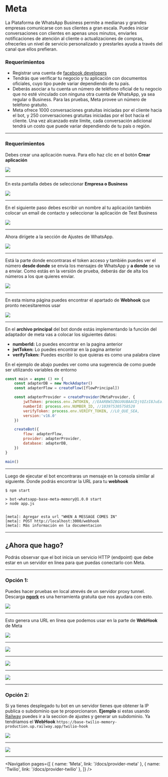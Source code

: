 
# Meta

La Plataforma de WhatsApp Business permite a medianas y grandes empresas comunicarse con sus clientes a gran escala.
Puedes iniciar conversaciones con clientes en apenas unos minutos, enviarles notificaciones de atención al cliente o actualizaciones de compras, ofrecerles un nivel de servicio personalizado y
prestarles ayuda a través del canal que ellos prefieran.

### Requerimientos

- Registrar una cuenta de [facebook developers](https://developers.facebook.com/apps)
- Tendrás que verificar tu negocio y tu aplicación con documentos oficiales, cuyo tipo puede variar dependiendo de tu país.
- Deberás asociar a tu cuenta un número de teléfono oficial de tu negocio que no esté vinculado con ninguna otra cuenta de WhatsApp, ya sea regular o Business. Para las pruebas, Meta provee un número de teléfono gratuito.
- Meta ofrece 1000 conversaciones gratuitas iniciadas por el cliente hacia el bot, y 250 conversaciones gratuitas iniciadas por el bot hacia el cliente. Una vez alcanzado este límite, cada conversación adicional tendrá un costo que puede variar dependiendo de tu país o región.

---

### Requerimientos

Debes crear una aplicación nueva. Para ello haz clic en el botón **Crear aplicación**

![](https://i.imgur.com/DKgjwj9.png)

---

En esta pantalla debes de seleccionar **Empresa o Business**

![](https://i.imgur.com/tapmpMk.png)

---

En el siguiente paso debes escribir un nombre al tu aplicación también colocar un email de contacto y seleccionar la aplicación de Test Business

![](https://i.imgur.com/cfHLJTJ.png)

---

Ahora dirígete a la sección de Ajustes de WhatsApp.

![](https://i.imgur.com/37gMMM5.png)

---

Está la parte donde encontraras el token acceso y también puedes ver el número **desde donde** se envía los mensajes de WhatsApp
y **a donde** se va a enviar.
Como estás en la versión de prueba, deberás dar de alta los números a los que quieres enviar.

![](https://i.imgur.com/bkSAZn2.png)

---

En esta misma página puedes encontrar el apartado de **Webhook** que pronto necesitaremos usar

![](https://i.imgur.com/L3PRcj7.png)

---

En el **archivo principal** del bot donde estás implementando la función del adaptador de meta vas a colocar los siguientes datos:

-   **numberId:** Lo puedes encontrar en la pagina anterior
-   **jwtToken:** Lo puedes encontrar en la pagina anterior
-   **verifyToken:** Puedes escribir lo que quieras es como una palabra clave

<Alert>En el ejemplo de abajo puedes ver como una sugerencia de como puede ser utilizando variables de entorno</Alert>

```js
const main = async () => {
    const adapterDB = new MockAdapter()
    const adapterFlow = createFlow([flowPrincipal])

    const adapterProvider = createProvider(MetaProvider, {
        jwtToken: process.env.JWTOKEN, //EAARBW3ZBGU0UBAACDjtQIzI8JuEa.............
        numberId: process.env.NUMBER_ID, //103975305758520
        verifyToken: process.env.VERIFY_TOKEN, //LO_QUE_SEA,
        version:'v16.0'
    })

    createBot({
        flow: adapterFlow,
        provider: adapterProvider,
        database: adapterDB,
    })
}

main()
```

---

Luego de ejecutar el bot encontraras un mensaje en la consola similar al siguiente.
Donde podrás encontrar la URL para tu **webhook**

```shell
$ npm start

> bot-whatsapp-base-meta-memory@1.0.0 start
> node app.js


[meta]: Agregar esta url "WHEN A MESSAGE COMES IN"
[meta]: POST http://localhost:3000/webhook
[meta]: Más información en la documentacion
```

---

## ¿Ahora que hago?

Podrás observar que el bot inicia un servicio HTTP (endpoint) que debe estar en un servidor en linea para que puedas conectarlo con Meta.

---

### Opción 1:

Puedes hacer pruebas en local atrevés de un servidor proxy tunnel. 
Descarga **[ngork](https://ngrok.com/download)** es una herramienta gratuita que nos ayudara con esto.

![](https://i.imgur.com/TjjBtRh.png)

---

Esto genera una URL en línea que podemos usar en la parte de **WebHook** de Meta

![](https://i.imgur.com/NXHMDsf.png)

---

![](https://i.imgur.com/tpov3D1.png)

---

![](https://i.imgur.com/haRGylR.png)

---

![](https://i.imgur.com/cMaIzeC.png)

---

### Opción 2:

Si ya tienes desplegado tu bot en un servidor tienes que obtener la IP publica o subdominio que te proporcionaron. **Ejemplo** si estas usando
[Railway](https://railway.app/) puedes ir a la seccion de ajustes y generar un subdominio. Ya tendriamos el **WebHook**
`https://base-twilio-memory-production.up.railway.app/twilio-hook`

![](https://i.imgur.com/Yg2BYqB.png)

---

![](https://i.imgur.com/dIbyEwp.png)

---

<Navigation
    pages={[
        { name: 'Meta', link: '/docs/provider-meta' },
        { name: 'Twilio', link: '/docs/provider-twilio' },
    ]}
/>
